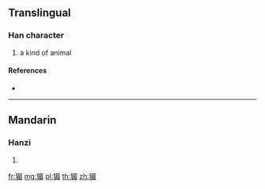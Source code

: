 ==Translingual==

===Han character===
{{Han char|rn=94|rad=犬|as=09|sn=12|four=|canj=KHAHU}}

# a kind of animal

====References====
* {{Han ref|kx=0716.040|dkj=20561|hdz=21361.010|uh=7338|ud=29496}}

----

==Mandarin==

===Hanzi===
{{cmn-hanzi|pin=[[méi]] ([[mei2]])|wg=mei<sup>2</sup>}}

# {{defn|lang=cmn|sort=犬09}}

[[fr:猸]]
[[mg:猸]]
[[pl:猸]]
[[th:猸]]
[[zh:猸]]